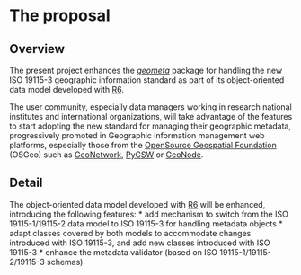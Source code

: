 # The proposal
<!--
This is where the proposal should be outlined. 
-->

## Overview

The present project enhances the [_geometa_](https://cran.r-project.org/package=geometa) package for handling the new ISO 19115-3 geographic information standard as part of its object-oriented data model developed with [R6](https://cran.r-project.org/package=R6). 

The user community, especially data managers working in research national institutes and international organizations, will take advantage of the features to start adopting the new standard for managing their geographic metadata, progressively promoted in Geographic information management web platforms, especially those from the [OpenSource Geospatial Foundation](https://www.osgeo.org/) (OSGeo) such as [GeoNetwork](https://www.osgeo.org/projects/geonetwork/), [PyCSW](https://www.osgeo.org/projects/pycsw/) or [GeoNode](https://www.osgeo.org/projects/geonode/).

<!--
At a high-level address what your proposal is and how it will address the problem identified. Highlight any benefits to the R Community that follow from solving the problem. This should be your most compelling section.
-->

## Detail

The object-oriented data model developed with [R6](https://cran.r-project.org/package=R6) will be enhanced, introducing the following features:
* add mechanism to switch from the ISO 19115-1/19115-2 data model to ISO 19115-3 for handling metadata objects
* adapt classes covered by both models to accommodate changes introduced with ISO 19115-3, and add new classes introduced with ISO 19115-3
* enhance the metadata validator (based on ISO 19115-1/19115-2/19115-3 schemas)

<!--
Go into more detail about the specifics of the project and it delivers against the problem.

Depending on project type the detail section should include:

 - [ ] Minimum Viable Product
 - [ ] Architecture
 - [ ] Assumptions
-->